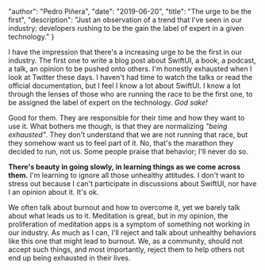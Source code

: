 
  "author": "Pedro Piñera",
  "date": "2019-06-20",
  "title": "The urge to be the first",
  "description": "Just an observation of a trend that I've seen in our industry: developers rushing to be the gain the label of expert in a given technology."
}




I have the impression that there's a increasing urge to be the first in our industry. The first one to write a blog post about SwiftUI, a book, a podcast, a talk, an opinion to be pushed onto others. I'm honestly exhausted when I look at Twitter these days. I haven't had time to watch the talks or read the official documentation, but I feel I know a lot about SwiftUI. I know a lot through the lenses of those who are running the race to be the first one, to be assigned the label of expert on the technology. _God sake!_

Good for them. They are responsible for their time and how they want to use it. What bothers me though, is that they are normalizing _"being exhausted"_. They don't understand that we are not running that race, but they somehow want us to feel part of it. No, that's the marathon they decided to run, not us. Some people praise that behavior; I'll never do so.

**There's beauty in going slowly, in learning things as we come across them.** I'm learning to ignore all those unhealthy attitudes. I don't want to stress out because I can't participate in discussions about SwiftUI, nor have I an opinion about it. It's ok.

We often talk about burnout and how to overcome it, yet we barely talk about what leads us to it. Meditation is great, but in my opinion, the proliferation of meditation apps is a symptom of something not working in our industry. As much as I can, I'll reject and talk about unhealthy behaviors like this one that might lead to burnout. We, as a community, should not accept such things, and most importantly, reject them to help others not end up being exhausted in their lives.

    